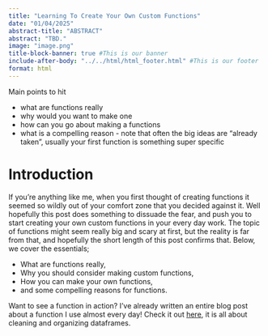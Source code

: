 ```yaml
---
title: "Learning To Create Your Own Custom Functions"
date: "01/04/2025"
abstract-title: "ABSTRACT"
abstract: "TBD."
image: "image.png"
title-block-banner: true #This is our banner
include-after-body: "../../html/html_footer.html" #This is our footer
format: html
---
```



Main points to hit

 - what are functions really
 - why would you want to make one
 - how can you go about making a functions
 - what is a compelling reason - note that often the big ideas are "already taken", usually your first function is something super specific
 
 
# Introduction
 
If you're anything like me, when you first thought of creating functions it seemed so wildly out of your comfort zone that you decided against it. Well hopefully this post does something to dissuade the fear, and push you to start creating your own custom functions in your every day work. The topic of functions might seem really big and scary at first, but the reality is far from that, and hopefully the short length of this post confirms that. Below, we cover the essentials;

 - What are functions really,
 - Why you should consider making custom functions,
 - How you can make your own functions,
 - and some compelling reasons for functions.
 
:::{.callout-note}
Want to see a function in action? I've already written an entire blog post about a function I use almost every day! Check it out [here](../an_opinionated_dataframe_cleaner/index.qmd), it is all about cleaning and organizing dataframes.
:::